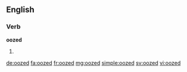 ==English==

===Verb===
'''oozed'''

# {{past of|ooze}}

[[de:oozed]]
[[fa:oozed]]
[[fr:oozed]]
[[mg:oozed]]
[[simple:oozed]]
[[sv:oozed]]
[[vi:oozed]]
